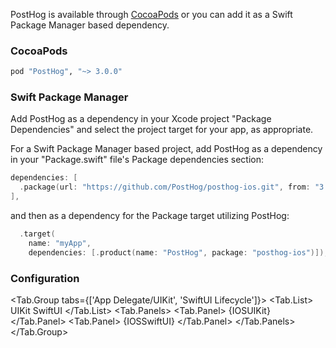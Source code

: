 
PostHog is available through [CocoaPods](http://cocoapods.org) or you can add it as a Swift Package Manager based dependency.

### CocoaPods

```ruby file=Podfile
pod "PostHog", "~> 3.0.0"
```

### Swift Package Manager

Add PostHog as a dependency in your Xcode project "Package Dependencies" and select the project target for your app, as appropriate.

For a Swift Package Manager based project, add PostHog as a dependency in your "Package.swift" file's Package dependencies section:

```swift file=Package.swift
dependencies: [
  .package(url: "https://github.com/PostHog/posthog-ios.git", from: "3.0.0")
],
```

and then as a dependency for the Package target utilizing PostHog:

```swift file=Package.swift
  .target(
    name: "myApp",
    dependencies: [.product(name: "PostHog", package: "posthog-ios")]),
```

### Configuration

<Tab.Group tabs={['App Delegate/UIKit', 'SwiftUI Lifecycle']}>
     <Tab.List>
         <Tab>UIKit</Tab>
         <Tab>SwiftUI</Tab>
     </Tab.List>
     <Tab.Panels>
         <Tab.Panel>
            {IOSUIKit}
         </Tab.Panel>
         <Tab.Panel>
            {IOSSwiftUI}
         </Tab.Panel>
     </Tab.Panels>
 </Tab.Group>

